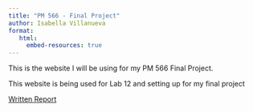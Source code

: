 ```yaml
---
title: "PM 566 - Final Project"
author: Isabella Villanueva
format:
   html:
     embed-resources: true
---
```

This is the website I will be using for my PM 566 Final Project.

This website is being used for Lab 12 and setting up for my final project

[Written Report](Written Report.Rmd)
